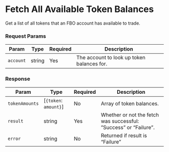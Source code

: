 # Fetch All Available Token Balances

Get a list of all tokens that an FBO account has available to trade.

### Request Params

| Param | Type | Required | Description |
| ---- | ---- | ---- | ----------- |
| `account` | string | Yes | The account to look up token balances for. |

### Response

| Param | Type | Required | Description |
| ---- | ---- | ---- | ----------- |
| `tokenAmounts` | [`{token`: `amount}`] | No | Array of token balances. |
| `result` | string | Yes | Whether or not the fetch was successful: ”Success” or “Failure”. |
| `error` | string | No | Returned if result is “Failure” |
